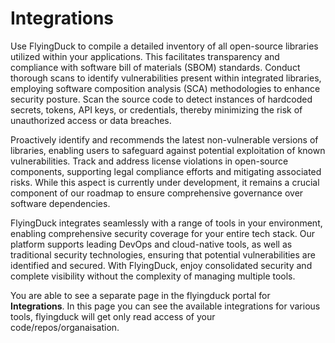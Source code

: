 # Integrations



Use FlyingDuck to compile a detailed inventory of all open-source libraries utilized within your applications. This facilitates transparency and compliance with software bill of materials (SBOM) standards. Conduct thorough scans to identify vulnerabilities present within integrated libraries, employing software composition analysis (SCA) methodologies to enhance security posture. Scan the source code to detect instances of hardcoded secrets, tokens, API keys, or credentials, thereby minimizing the risk of unauthorized access or data breaches.

Proactively identify and recommends the latest non-vulnerable versions of libraries, enabling users to safeguard against potential exploitation of known vulnerabilities. Track and address license violations in open-source components, supporting legal compliance efforts and mitigating associated risks. While this aspect is currently under development, it remains a crucial component of our roadmap to ensure comprehensive governance over software dependencies. 


FlyingDuck integrates seamlessly with a range of tools in your environment, enabling comprehensive security coverage for your entire tech stack. Our platform supports leading DevOps and cloud-native tools, as well as traditional security technologies, ensuring that potential vulnerabilities are identified and secured. With FlyingDuck, enjoy consolidated security and complete visibility without the complexity of managing multiple tools.

You are able to see a separate page in the flyingduck portal for **Integrations**. In this page you can see the available integrations for various tools, flyingduck will get only read access of your code/repos/organaisation. 


